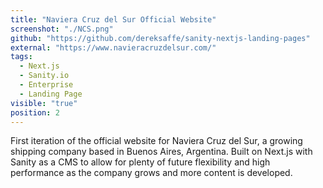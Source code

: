 ```yaml
---
title: "Naviera Cruz del Sur Official Website"
screenshot: "./NCS.png"
github: "https://github.com/dereksaffe/sanity-nextjs-landing-pages"
external: "https://www.navieracruzdelsur.com/"
tags:
  - Next.js
  - Sanity.io
  - Enterprise
  - Landing Page
visible: "true"
position: 2
---
```


First iteration of the official website for Naviera Cruz del Sur, a growing shipping company based in Buenos Aires, Argentina. Built on Next.js with Sanity as a CMS to allow for plenty of future flexibility and high performance as the company grows and more content is developed.
